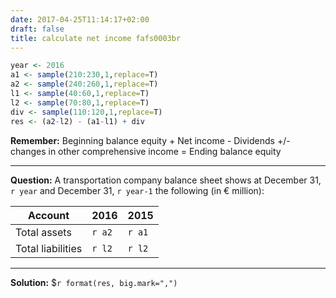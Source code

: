 ```yaml
---
date: 2017-04-25T11:14:17+02:00
draft: false
title: calculate net income fafs0003br
---
```


```r
year <- 2016
a1 <- sample(210:230,1,replace=T) 
a2 <- sample(240:260,1,replace=T) 
l1 <- sample(40:60,1,replace=T) 
l2 <- sample(70:80,1,replace=T) 
div <- sample(110:120,1,replace=T) 
res <- (a2-l2) - (a1-l1) + div
```

**Remember:**
Beginning balance equity + Net income - Dividends +/- changes in other comprehensive income = Ending balance equity

***

**Question:**
A transportation company balance sheet shows at December 31, `r year` and December 31, `r year-1` the following (in € million):

Account           |   2016   |     2015  |
----------------- | -------- | --------- |
Total assets      | `r a2  ` | `r a1`    |
Total liabilities | `r l2  ` | `r l2`    |

***

**Solution:**
$`r format(res, big.mark=",")`

